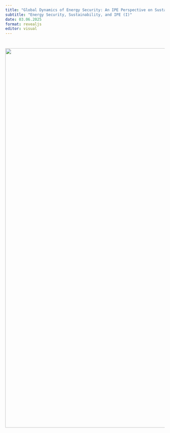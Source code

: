```yaml
---
title: "Global Dynamics of Energy Security: An IPE Perspective on Sustainable Supply Chains in Europe"
subtitle: "Energy Security, Sustainability, and IPE (I)"
date: 03.06.2025
format: revealjs
editor: visual
---
```


# ![](images/06.03.2025.png){width="1200"}
